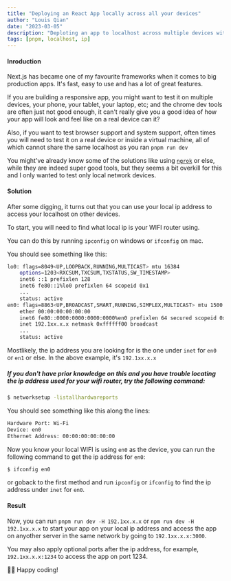 ```yaml
---
title: "Deploying an React App locally across all your devices"
author: "Louis Qian"
date: "2023-03-05"
description: "Deploting an app to localhost across multiple devices with pnpm or npm!"
tags: [pnpm, localhost, ip]
---
```


#### Inroduction

Next.js has became one of my favourite frameworks when it comes to big production apps. It's fast, easy to use and has a lot of great features. 

If you are building a responsive app, you might want to test it on multiple devices, your phone, your tablet, your laptop, etc; 
and the chrome dev tools are often just not good enough, it can't really give you a good idea of how your app will look and feel like on a real device can it?

Also, if you want to test browser support and system support, often times you will need to test it on a real device or inside a virtual machine, all of which cannot share the same localhost as you ran `pnpm run dev`

You might've already know some of the solutions like using [`ngrok`](https://ngrok.com/) or else, while they are indeed super good tools, but they seems a bit overkill for this and I only wanted to test only local network devices.

#### Solution

After some digging, it turns out that you can use your local ip address to access your localhost on other devices.

To start, you will need to find what local ip is your WIFI router using.

You can do this by running `ipconfig` on windows or `ifconfig` on mac.

You should see something like this:

```bash
lo0: flags=8049<UP,LOOPBACK,RUNNING,MULTICAST> mtu 16384
    options=1203<RXCSUM,TXCSUM,TXSTATUS,SW_TIMESTAMP>
    inet6 ::1 prefixlen 128
    inet6 fe80::1%lo0 prefixlen 64 scopeid 0x1
    ...
    status: active
en0: flags=8863<UP,BROADCAST,SMART,RUNNING,SIMPLEX,MULTICAST> mtu 1500
    ether 00:00:00:00:00:00
    inet6 fe80::0000:0000:0000:0000%en0 prefixlen 64 secured scopeid 0x4
    inet 192.1xx.x.x netmask 0xffffff00 broadcast
    ...
    status: active
``` 

Mostlikely, the ip address you are looking for is the one under `inet` for `en0` or `en1` or else. In the above example, it's `192.1xx.x.x`

##### If you don't have prior knowledge on this and you have trouble locating the ip address used for your wifi router, try the following command:

```bash
$ networksetup -listallhardwareports
```

You should see something like this along the lines:

```bash
Hardware Port: Wi-Fi
Device: en0
Ethernet Address: 00:00:00:00:00:00
```

Now you know your local WIFI is using `en0` as the device, you can run the following command to get the ip address for `en0`:

```bash
$ ifconfig en0
```

or goback to the first method and run `ipconfig` or `ifconfig` to find the ip address under `inet` for `en0`.

#### Result

Now, you can run `pnpm run dev -H 192.1xx.x.x` or `npm run dev -H 192.1xx.x.x` to start your app on your local ip address and access the app on anyother server in the same network by going to `192.1xx.x.x:3000`.

You may also apply optional ports after the ip address, for example, `192.1xx.x.x:1234` to access the app on port 1234.

😶‍🌫️ Happy coding!
